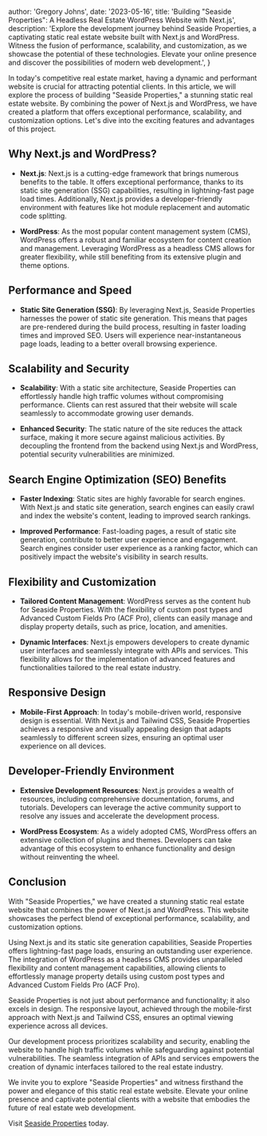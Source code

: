 
  author: 'Gregory Johns',
  date: '2023-05-16',
  title:
    'Building "Seaside Properties": A Headless Real Estate WordPress Website with Next.js',
  description:
    'Explore the development journey behind Seaside Properties, a captivating static real estate website built with Next.js and WordPress. Witness the fusion of performance, scalability, and customization, as we showcase the potential of these technologies. Elevate your online presence and discover the possibilities of modern web development.',
}


In today's competitive real estate market, having a dynamic and performant website is crucial for attracting potential clients. In this article, we will explore the process of building "Seaside Properties," a stunning static real estate website. By combining the power of Next.js and WordPress, we have created a platform that offers exceptional performance, scalability, and customization options. Let's dive into the exciting features and advantages of this project.

## Why Next.js and WordPress?

- **Next.js**: Next.js is a cutting-edge framework that brings numerous benefits to the table. It offers exceptional performance, thanks to its static site generation (SSG) capabilities, resulting in lightning-fast page load times. Additionally, Next.js provides a developer-friendly environment with features like hot module replacement and automatic code splitting.

- **WordPress**: As the most popular content management system (CMS), WordPress offers a robust and familiar ecosystem for content creation and management. Leveraging WordPress as a headless CMS allows for greater flexibility, while still benefiting from its extensive plugin and theme options.

## Performance and Speed

- **Static Site Generation (SSG)**: By leveraging Next.js, Seaside Properties harnesses the power of static site generation. This means that pages are pre-rendered during the build process, resulting in faster loading times and improved SEO. Users will experience near-instantaneous page loads, leading to a better overall browsing experience.

## Scalability and Security

- **Scalability**: With a static site architecture, Seaside Properties can effortlessly handle high traffic volumes without compromising performance. Clients can rest assured that their website will scale seamlessly to accommodate growing user demands.

- **Enhanced Security**: The static nature of the site reduces the attack surface, making it more secure against malicious activities. By decoupling the frontend from the backend using Next.js and WordPress, potential security vulnerabilities are minimized.

## Search Engine Optimization (SEO) Benefits

- **Faster Indexing**: Static sites are highly favorable for search engines. With Next.js and static site generation, search engines can easily crawl and index the website's content, leading to improved search rankings.

- **Improved Performance**: Fast-loading pages, a result of static site generation, contribute to better user experience and engagement. Search engines consider user experience as a ranking factor, which can positively impact the website's visibility in search results.

## Flexibility and Customization

- **Tailored Content Management**: WordPress serves as the content hub for Seaside Properties. With the flexibility of custom post types and Advanced Custom Fields Pro (ACF Pro), clients can easily manage and display property details, such as price, location, and amenities.

- **Dynamic Interfaces**: Next.js empowers developers to create dynamic user interfaces and seamlessly integrate with APIs and services. This flexibility allows for the implementation of advanced features and functionalities tailored to the real estate industry.

## Responsive Design

- **Mobile-First Approach**: In today's mobile-driven world, responsive design is essential. With Next.js and Tailwind CSS, Seaside Properties achieves a responsive and visually appealing design that adapts seamlessly to different screen sizes, ensuring an optimal user experience on all devices.

## Developer-Friendly Environment

- **Extensive Development Resources**: Next.js provides a wealth of resources, including comprehensive documentation, forums, and tutorials. Developers can leverage the active community support to resolve any issues and accelerate the development process.

- **WordPress Ecosystem**: As a widely adopted CMS, WordPress offers an extensive collection of plugins and themes. Developers can take advantage of this ecosystem to enhance functionality and design without reinventing the wheel.

## Conclusion

With "Seaside Properties," we have created a stunning static real estate website that combines the power of Next.js and WordPress. This website showcases the perfect blend of exceptional performance, scalability, and customization options.

Using Next.js and its static site generation capabilities, Seaside Properties offers lightning-fast page loads, ensuring an outstanding user experience. The integration of WordPress as a headless CMS provides unparalleled flexibility and content management capabilities, allowing clients to effortlessly manage property details using custom post types and Advanced Custom Fields Pro (ACF Pro).

Seaside Properties is not just about performance and functionality; it also excels in design. The responsive layout, achieved through the mobile-first approach with Next.js and Tailwind CSS, ensures an optimal viewing experience across all devices.

Our development process prioritizes scalability and security, enabling the website to handle high traffic volumes while safeguarding against potential vulnerabilities. The seamless integration of APIs and services empowers the creation of dynamic interfaces tailored to the real estate industry.

We invite you to explore "Seaside Properties" and witness firsthand the power and elegance of this static real estate website. Elevate your online presence and captivate potential clients with a website that embodies the future of real estate web development.

Visit [Seaside Properties](https://seaside-properties.vercel.app/) today.
